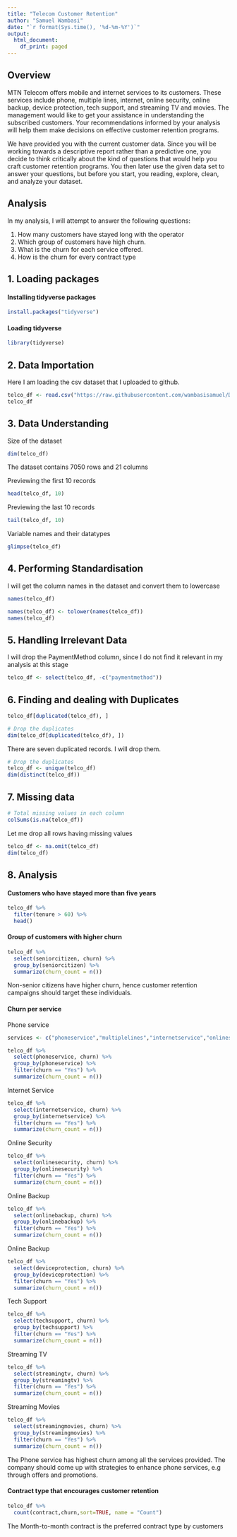 ```yaml
---
title: "Telecom Customer Retention"
author: "Samuel Wambasi"
date: "`r format(Sys.time(), '%d-%m-%Y')`"
output:
  html_document:
    df_print: paged
---
```


## Overview

MTN Telecom offers mobile and internet services to its customers. These services include phone, multiple lines, internet, online security, online backup, device protection, tech support, and streaming TV and movies. The management would like to get your assistance in understanding the subscribed customers. Your recommendations informed by your analysis will help them make decisions on effective customer retention programs.

We have provided you with the current customer data. Since you will be working towards a descriptive report rather than a predictive one, you decide to think critically about the kind of questions that would help you craft customer retention programs. You then later use the given data set to answer your questions, but before you start, you reading, explore, clean, and analyze your dataset.

## Analysis

In my analysis, I will attempt to answer the following questions:

1. How many customers have stayed long with the operator
2. Which group of customers have high churn.
3. What is the churn for each service offered.
4. How is the churn for every contract type

## 1. Loading packages 

#### Installing tidyverse packages
```r
install.packages("tidyverse")
```

#### Loading tidyverse
```r
library(tidyverse)
```

## 2. Data Importation 

Here I am loading the csv dataset that I uploaded to github.

```r
telco_df <- read.csv("https://raw.githubusercontent.com/wambasisamuel/DE_Week03_Monday/main/telecom_customer.csv")
telco_df
```

## 3. Data Understanding

Size of the dataset

```r
dim(telco_df)
```

The dataset contains 7050 rows and 21 columns

Previewing the first 10 records

```r
head(telco_df, 10)
```

Previewing the last 10 records

```r
tail(telco_df, 10)
```

Variable names and their datatypes

```r
glimpse(telco_df)
```

## 4. Performing Standardisation

I will get the column names in the dataset and convert them to lowercase

```r
names(telco_df)
```
```r
names(telco_df) <- tolower(names(telco_df))
names(telco_df)
```

## 5. Handling Irrelevant Data

I will drop the PaymentMethod column, since I do not find it relevant in my analysis at this stage

```r
telco_df <- select(telco_df, -c("paymentmethod"))
```

## 6. Finding and dealing with Duplicates
```r
telco_df[duplicated(telco_df), ]
```

```r
# Drop the duplicates
dim(telco_df[duplicated(telco_df), ])
```

There are seven duplicated records. I will drop them.

```r
# Drop the duplicates
telco_df <- unique(telco_df)
dim(distinct(telco_df))
```

## 7. Missing data

```r
# Total missing values in each column
colSums(is.na(telco_df))
```

Let me drop all rows having missing values
```r
telco_df <- na.omit(telco_df)
dim(telco_df)
```

## 8. Analysis

#### Customers who have stayed more than five years

```r
telco_df %>% 
  filter(tenure > 60) %>%
  head()
```

#### Group of customers with higher churn

```r
telco_df %>%
  select(seniorcitizen, churn) %>%
  group_by(seniorcitizen) %>%
  summarize(churn_count = n())
```

Non-senior citizens have higher churn, hence customer retention campaigns should target these individuals.

#### Churn per service

Phone service

```r
services <- c("phoneservice","multiplelines","internetservice","onlinesecurity","onlinebackup","deviceprotection","techsupport","streamingtv","streamingmovies")

telco_df %>%
  select(phoneservice, churn) %>%
  group_by(phoneservice) %>%
  filter(churn == "Yes") %>%
  summarize(churn_count = n())
```

Internet Service

```r
telco_df %>%
  select(internetservice, churn) %>%
  group_by(internetservice) %>%
  filter(churn == "Yes") %>%
  summarize(churn_count = n())
```


Online Security

```r
telco_df %>%
  select(onlinesecurity, churn) %>%
  group_by(onlinesecurity) %>%
  filter(churn == "Yes") %>%
  summarize(churn_count = n())
```

Online Backup

```r
telco_df %>%
  select(onlinebackup, churn) %>%
  group_by(onlinebackup) %>%
  filter(churn == "Yes") %>%
  summarize(churn_count = n())
```

Online Backup

```r
telco_df %>%
  select(deviceprotection, churn) %>%
  group_by(deviceprotection) %>%
  filter(churn == "Yes") %>%
  summarize(churn_count = n())
```

Tech Support

```r
telco_df %>%
  select(techsupport, churn) %>%
  group_by(techsupport) %>%
  filter(churn == "Yes") %>%
  summarize(churn_count = n())
```

Streaming TV

```r
telco_df %>%
  select(streamingtv, churn) %>%
  group_by(streamingtv) %>%
  filter(churn == "Yes") %>%
  summarize(churn_count = n())
```

Streaming Movies

```r
telco_df %>%
  select(streamingmovies, churn) %>%
  group_by(streamingmovies) %>%
  filter(churn == "Yes") %>%
  summarize(churn_count = n())
```

The Phone service has highest churn among all the services provided. The company should come up with strategies to enhance phone services, e.g through offers and promotions.

#### Contract type that encourages customer retention

```r
telco_df %>%
  count(contract,churn,sort=TRUE, name = "Count")
```

The Month-to-month contract is the preferred contract type by customers

